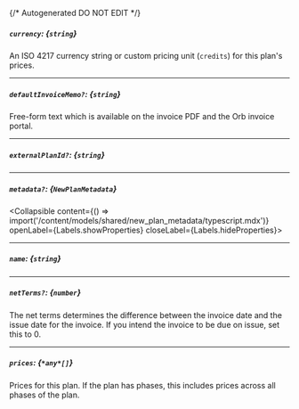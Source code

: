 {/* Autogenerated DO NOT EDIT  */}

##### `currency`: *{`string`}*
An ISO 4217 currency string or custom pricing unit (`credits`) for this plan's prices.

---
##### `defaultInvoiceMemo?`: *{`string`}*
Free\-form text which is available on the invoice PDF and the Orb invoice portal.

---
##### `externalPlanId?`: *{`string`}*

---
##### `metadata?`: *{`NewPlanMetadata`}*
<Collapsible content={() => import('/content/models/shared/new_plan_metadata/typescript.mdx')} openLabel={Labels.showProperties} closeLabel={Labels.hideProperties}>
</Collapsible>

---
##### `name`: *{`string`}*

---
##### `netTerms?`: *{`number`}*
The net terms determines the difference between the invoice date and the issue date for the invoice. If you intend the invoice to be due on issue, set this to 0.

---
##### `prices`: *{`*any*[]`}*
Prices for this plan. If the plan has phases, this includes prices across all phases of the plan.


